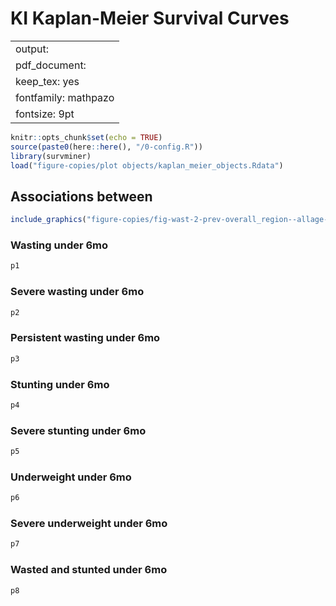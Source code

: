 
# KI Kaplan-Meier Survival Curves{#survival}

---
output:
  pdf_document:
    keep_tex: yes
fontfamily: mathpazo
fontsize: 9pt
---

\raggedright



```r
knitr::opts_chunk$set(echo = TRUE)
source(paste0(here::here(), "/0-config.R"))
library(survminer)
load("figure-copies/plot objects/kaplan_meier_objects.Rdata")

```


## Associations between

```r
include_graphics("figure-copies/fig-wast-2-prev-overall_region--allage-primary_FE.png")
```


### Wasting under 6mo

```r
p1
```


### Severe wasting under 6mo

```r
p2
```

### Persistent wasting under 6mo

```r
p3
```

### Stunting under 6mo

```r
p4
```

### Severe stunting under 6mo

```r
p5
```

### Underweight under 6mo

```r
p6
```

### Severe underweight under 6mo

```r
p7
```

### Wasted and stunted under 6mo

```r
p8
```


